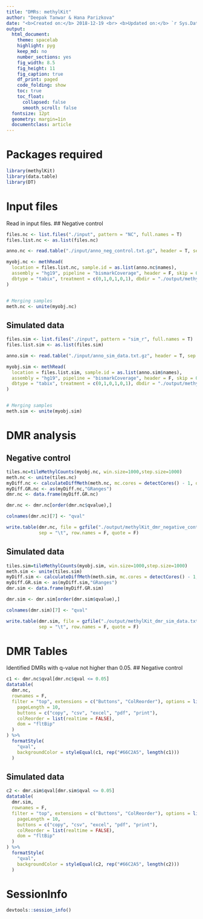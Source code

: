 ```yaml
---
title: "DMRs: methylKit"
author: "Deepak Tanwar & Hana Parizkova"
date: "<b>Created on:</b> 2018-12-19 <br> <b>Updated on:</b> `r Sys.Date()`"
output:
  html_document:
    theme: spacelab
    highlight: pyg
    keep_md: no
    number_sections: yes
    fig_width: 8.5
    fig_height: 11
    fig_caption: true
    df_print: paged
    code_folding: show
    toc: true
    toc_float:
      collapsed: false
      smooth_scroll: false
  fontsize: 12pt
  geometry: margin=1in
  documentclass: article
---
```



# Packages required

```r
library(methylKit)
library(data.table)
library(DT)
```


# Input files
Read in input files.
## Negative control
```r
files.nc <- list.files("./input", pattern = "NC", full.names = T)
files.list.nc <- as.list(files.nc)

anno.nc <- read.table("./input/anno_neg_control.txt.gz", header = T, sep = "\t", stringsAsFactors = F)

myobj.nc <- methRead(
  location = files.list.nc, sample.id = as.list(anno.nc$names),
  assembly = "hg19", pipeline = "bismarkCoverage", header = F, skip = 0,
  dbtype = "tabix", treatment = c(0,1,0,1,0,1), dbdir = "./output/methylDB"
)


# Merging samples
meth.nc <- unite(myobj.nc)
```

## Simulated data

```r
files.sim <- list.files("./input", pattern = "sim_r", full.names = T)
files.list.sim <- as.list(files.sim)

anno.sim <- read.table("./input/anno_sim_data.txt.gz", header = T, sep = "\t", stringsAsFactors = F)

myobj.sim <- methRead(
  location = files.list.sim, sample.id = as.list(anno.sim$names),
  assembly = "hg19", pipeline = "bismarkCoverage", header = F, skip = 0,
  dbtype = "tabix", treatment = c(0,1,0,1,0,1), dbdir = "./output/methylDB"
)


# Merging samples
meth.sim <- unite(myobj.sim)
```


# DMR analysis

## Negative control
```r
tiles.nc=tileMethylCounts(myobj.nc, win.size=1000,step.size=1000)
meth.nc <- unite(tiles.nc)
myDiff.nc <- calculateDiffMeth(meth.nc, mc.cores = detectCores() - 1, overdispersion = "MN")
myDiff.GR.nc <- as(myDiff.nc,"GRanges")
dmr.nc <- data.frame(myDiff.GR.nc)

dmr.nc <- dmr.nc[order(dmr.nc$qvalue),]

colnames(dmr.nc)[7] <- "qval"

write.table(dmr.nc, file = gzfile("./output/methylKit_dmr_negative_control.txt.gz"),
            sep = "\t", row.names = F, quote = F)
```


## Simulated data
```r
tiles.sim=tileMethylCounts(myobj.sim, win.size=1000,step.size=1000)
meth.sim <- unite(tiles.sim)
myDiff.sim <- calculateDiffMeth(meth.sim, mc.cores = detectCores() - 1, overdispersion = "MN")
myDiff.GR.sim <- as(myDiff.sim,"GRanges")
dmr.sim <- data.frame(myDiff.GR.sim)

dmr.sim <- dmr.sim[order(dmr.sim$qvalue),]

colnames(dmr.sim)[7] <- "qval"

write.table(dmr.sim, file = gzfile("./output/methylKit_dmr_sim_data.txt.gz"),
            sep = "\t", row.names = F, quote = F)
```


# DMR Tables
Identified DMRs with q-value not higher than 0.05.
## Negative control
```r
c1 <- dmr.nc$qval[dmr.nc$qval <= 0.05]
datatable(
  dmr.nc,
  rownames = F,
  filter = "top", extensions = c("Buttons", "ColReorder"), options = list(
    pageLength = 10,
    buttons = c("copy", "csv", "excel", "pdf", "print"),
    colReorder = list(realtime = FALSE),
    dom = "fltBip"
  )
) %>%
  formatStyle(
    "qval",
    backgroundColor = styleEqual(c1, rep("#66C2A5", length(c1)))
  )
```


## Simulated data

```r
c2 <- dmr.sim$qval[dmr.sim$qval <= 0.05]
datatable(
  dmr.sim,
  rownames = F,
  filter = "top", extensions = c("Buttons", "ColReorder"), options = list(
    pageLength = 10,
    buttons = c("copy", "csv", "excel", "pdf", "print"),
    colReorder = list(realtime = FALSE),
    dom = "fltBip"
  )
) %>%
  formatStyle(
    "qval",
    backgroundColor = styleEqual(c2, rep("#66C2A5", length(c2)))
  )
```


# SessionInfo

```r
devtools::session_info()
```